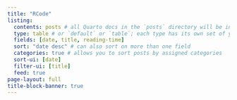 ```yaml
---
title: "RCode"
listing: 
  contents: posts # all Quarto docs in the `posts` directory will be included on your listing page
  type: table # or `default` or `table`; each type has its own set of yaml options to include
  fields: [date, title, reading-time]
  sort: "date desc" # can also sort on more than one field
  categories: true # allows you to sort posts by assigned categories
  sort-ui: [date]
  filter-ui: [title]
  feed: true
page-layout: full
title-block-banner: true
---
```

